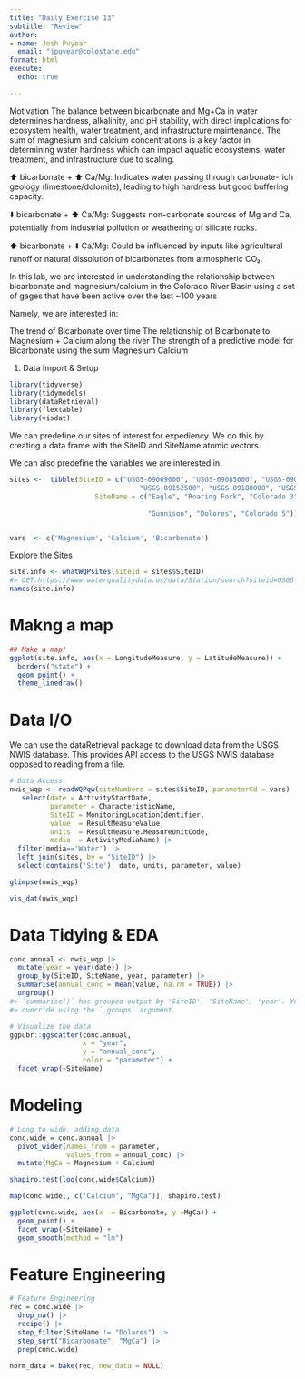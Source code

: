 ```yaml
---
title: "Daily Exercise 13"
subtitle: "Review"
author:
- name: Josh Puyear
  email: "jpuyear@colostate.edu"
format: html
execute: 
  echo: true

---
```



Motivation
The balance between bicarbonate and Mg+Ca in water determines hardness, alkalinity, and pH stability, with direct implications for ecosystem health, water treatment, and infrastructure maintenance. The sum of magnesium and calcium concentrations is a key factor in determining water hardness which can impact aquatic ecosystems, water treatment, and infrastructure due to scaling.

⬆️ bicarbonate + ⬆️ Ca/Mg: Indicates water passing through carbonate-rich geology (limestone/dolomite), leading to high hardness but good buffering capacity.

⬇️ bicarbonate + ⬆️ Ca/Mg: Suggests non-carbonate sources of Mg and Ca, potentially from industrial pollution or weathering of silicate rocks.

⬆️ bicarbonate + ⬇️ Ca/Mg: Could be influenced by inputs like agricultural runoff or natural dissolution of bicarbonates from atmospheric CO₂.

In this lab, we are interested in understanding the relationship between bicarbonate and magnesium/calcium in the Colorado River Basin using a set of gages that have been active over the last ~100 years

Namely, we are interested in:

The trend of Bicarbonate over time
The relationship of Bicarbonate to Magnesium + Calcium along the river
The strength of a predictive model for Bicarbonate using the sum Magnesium Calcium


1. Data Import & Setup

``` r
library(tidyverse)
library(tidymodels)
library(dataRetrieval)
library(flextable)
library(visdat)

```


We can predefine our sites of interest for expediency. We do this by creating a data frame with the SiteID and SiteName atomic vectors.

We can also predefine the variables we are interested in.

``` r
sites <-  tibble(SiteID = c("USGS-09069000", "USGS-09085000", "USGS-09095500",
                                "USGS-09152500", "USGS-09180000", "USGS-09380000"),
                     SiteName = c("Eagle", "Roaring Fork", "Colorado 3", 
                                  
                                  "Gunnison", "Dolores", "Colorado 5")) 


vars  <- c('Magnesium', 'Calcium', 'Bicarbonate')

```

Explore the Sites

``` r
site.info <- whatWQPsites(siteid = sites$SiteID) 
#> GET:https://www.waterqualitydata.us/data/Station/search?siteid=USGS-09069000%3BUSGS-09085000%3BUSGS-09095500%3BUSGS-09152500%3BUSGS-09180000%3BUSGS-09380000&mimeType=csv&count=no
names(site.info)

```

# Makng a map
``` r
## Make a map!
ggplot(site.info, aes(x = LongitudeMeasure, y = LatitudeMeasure)) + 
  borders("state") +
  geom_point() + 
  theme_linedraw()

```
# Data I/O
We can use the dataRetrieval package to download data from the USGS NWIS database.
This provides API access to the USGS NWIS database opposed to reading from a file.

``` r
# Data Access
nwis_wqp <- readWQPqw(siteNumbers = sites$SiteID, parameterCd = vars) |> 
   select(date = ActivityStartDate,
          parameter = CharacteristicName,
          SiteID = MonitoringLocationIdentifier,
          value  = ResultMeasureValue,
          units  = ResultMeasure.MeasureUnitCode,
          media  = ActivityMediaName) |> 
  filter(media=='Water') |> 
  left_join(sites, by = "SiteID") |> 
  select(contains('Site'), date, units, parameter, value)

glimpse(nwis_wqp)

vis_dat(nwis_wqp)

```

# Data Tidying & EDA

``` r
conc.annual <- nwis_wqp |> 
  mutate(year = year(date)) |> 
  group_by(SiteID, SiteName, year, parameter) |> 
  summarise(annual_conc = mean(value, na.rm = TRUE)) |> 
  ungroup()
#> `summarise()` has grouped output by 'SiteID', 'SiteName', 'year'. You can
#> override using the `.groups` argument.

# Visualize the data
ggpubr::ggscatter(conc.annual, 
                  x = "year", 
                  y = "annual_conc",
                  color = "parameter") + 
  facet_wrap(~SiteName)

```


# Modeling

``` r
# Long to wide, adding data
conc.wide = conc.annual |> 
  pivot_wider(names_from = parameter, 
              values_from = annual_conc) |> 
  mutate(MgCa = Magnesium + Calcium)

shapiro.test(log(conc.wide$Calcium))

map(conc.wide[, c('Calcium', "MgCa")], shapiro.test)

ggplot(conc.wide, aes(x  = Bicarbonate, y =MgCa)) + 
  geom_point() + 
  facet_wrap(~SiteName) + 
  geom_smooth(method = "lm")


```
# Feature Engineering

``` r

# Feature Engineering
rec = conc.wide |>
  drop_na() |>
  recipe() |>
  step_filter(SiteName != "Dolares") |> 
  step_sqrt("Bicarbonate", "MgCa") |> 
  prep(conc.wide)

norm_data = bake(rec, new_data = NULL)

```

